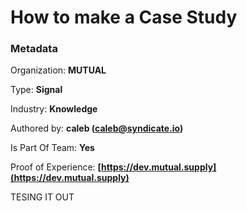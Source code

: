 # How to make a Case Study

### Metadata

Organization: **MUTUAL**

Type: **Signal**

Industry: **Knowledge**

Authored by: **caleb (caleb@syndicate.io)**

Is Part Of Team: **Yes**

Proof of Experience: **[https://dev.mutual.supply](https://dev.mutual.supply)**

TESING IT OUT

